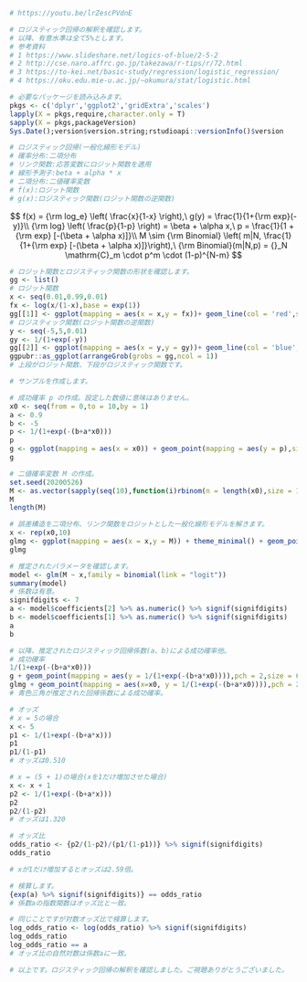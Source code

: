 ```{r}
# https://youtu.be/lrZescPVdnE

# ロジスティック回帰の解釈を確認します。
# 以降、有意水準は全て5%とします。
# 参考資料
# 1 https://www.slideshare.net/logics-of-blue/2-5-2
# 2 http://cse.naro.affrc.go.jp/takezawa/r-tips/r/72.html
# 3 https://to-kei.net/basic-study/regression/logistic_regression/
# 4 https://oku.edu.mie-u.ac.jp/~okumura/stat/logistic.html

# 必要なパッケージを読み込みます。
pkgs <- c('dplyr','ggplot2','gridExtra','scales')
lapply(X = pkgs,require,character.only = T)
sapply(X = pkgs,packageVersion)
Sys.Date();version$version.string;rstudioapi::versionInfo()$version
```

```{r}
# ロジスティック回帰(一般化線形モデル)
# 確率分布:二項分布
# リンク関数:応答変数にロジット関数を適用
# 線形予測子:beta + alpha * x
# 二項分布:二値確率変数
# f(x):ロジット関数
# g(x):ロジスティック関数(ロジット関数の逆関数)
```

$$
f(x) = {\rm log_e} \left( \frac{x}{1-x} \right),\ 
g(y) = \frac{1}{1+{\rm exp}(-y)}\\
{\rm log} \left( \frac{p}{1-p} \right) = \beta + \alpha x,\ 
p = \frac{1}{1 + {\rm exp} [-(\beta + \alpha x)]}\\
M \sim {\rm Binomial} \left( m|N, \frac{1}{1+{\rm exp} [-(\beta + \alpha x)]}\right),\
{\rm Binomial}(m|N,p) = {}_N \mathrm{C}_m \cdot p^m \cdot (1-p)^{N-m} 
$$
```{r}
# ロジット関数とロジスティック関数の形状を確認します。
gg <- list()
# ロジット関数
x <- seq(0.01,0.99,0.01)
fx <- log(x/(1-x),base = exp(1))
gg[[1]] <- ggplot(mapping = aes(x = x,y = fx))+ geom_line(col = 'red',size = 2) + theme_minimal() + theme(plot.title = element_text(size = 20),text = element_text(size = 30)) + labs(title = 'ロジット関数')
# ロジスティック関数(ロジット関数の逆関数)
y <- seq(-5,5,0.01)
gy <- 1/(1+exp(-y))
gg[[2]] <- ggplot(mapping = aes(x = y,y = gy))+ geom_line(col = 'blue',size = 2) + theme_minimal() + theme(plot.title = element_text(size = 20),text = element_text(size = 30)) + labs(title = 'ロジスティック関数(ロジット関数の逆関数)')
ggpubr::as_ggplot(arrangeGrob(grobs = gg,ncol = 1))
# 上段がロジット関数、下段がロジスティック関数です。
```

```{r}
# サンプルを作成します。

# 成功確率 p の作成。設定した数値に意味はありません。
x0 <- seq(from = 0,to = 10,by = 1)
a <- 0.9
b <- -5
p <- 1/(1+exp(-(b+a*x0)))
p
g <- ggplot(mapping = aes(x = x0)) + geom_point(mapping = aes(y = p),size = 6,pch = 1,col = 'red') + theme_minimal() + theme(text = element_text(size = 25),plot.title = element_text(size = 30)) + labs(title = '成功確率 p') + scale_x_continuous(breaks = pretty_breaks(length(x0)))
g

# 二値確率変数 M の作成。
set.seed(20200526)
M <- as.vector(sapply(seq(10),function(i)rbinom(n = length(x0),size = 1,prob = p)))
M
length(M)

# 誤差構造を二項分布、リンク関数をロジットとした一般化線形モデルを解きます。
x <- rep(x0,10)
glmg <- ggplot(mapping = aes(x = x,y = M)) + theme_minimal() + geom_point(pch = 1,size = 3,position = position_jitter(w = 0.0,h = 0.05)) + geom_smooth(size = 2,method = "glm", method.args = list(family = binomial(link = "logit")),se = T) + theme(text = element_text(size = 25),plot.title = element_text(size = 20)) + scale_x_continuous(breaks = pretty_breaks(n = length(unique(x)))) + labs(title = '誤差構造を二項分布、リンク関数をロジットとした一般化線形モデル')
glmg

# 推定されたパラメータを確認します。
model <- glm(M ~ x,family = binomial(link = "logit"))
summary(model)
# 係数は有意。
signifdigits <- 7
a <- model$coefficients[2] %>% as.numeric() %>% signif(signifdigits)
b <- model$coefficients[1] %>% as.numeric() %>% signif(signifdigits)
a
b

# 以降、推定されたロジスティック回帰係数(a、b)による成功確率他。
# 成功確率
1/(1+exp(-(b+a*x0)))
g + geom_point(mapping = aes(y = 1/(1+exp(-(b+a*x0)))),pch = 2,size = 6,col = 'blue')
glmg + geom_point(mapping = aes(x=x0, y = 1/(1+exp(-(b+a*x0)))),pch = 2,size = 6,col = 'blue')
# 青色三角が推定された回帰係数による成功確率。

# オッズ
# x = 5の場合
x <- 5
p1 <- 1/(1+exp(-(b+a*x)))
p1
p1/(1-p1)
# オッズは0.510

# x = (5 + 1)の場合(xを1だけ増加させた場合)
x <- x + 1
p2 <- 1/(1+exp(-(b+a*x)))
p2
p2/(1-p2)
# オッズは1.320

# オッズ比
odds_ratio <- {p2/(1-p2)/(p1/(1-p1))} %>% signif(signifdigits)
odds_ratio

# xが1だけ増加するとオッズは2.59倍。

# 検算します。
{exp(a) %>% signif(signifdigits)} == odds_ratio
# 係数aの指数関数はオッズ比と一致。

# 同じことですが対数オッズ比で検算します。
log_odds_ratio <- log(odds_ratio) %>% signif(signifdigits)
log_odds_ratio
log_odds_ratio == a
# オッズ比の自然対数は係数aに一致。

# 以上です。ロジスティック回帰の解釈を確認しました。ご視聴ありがとうございました。
```
